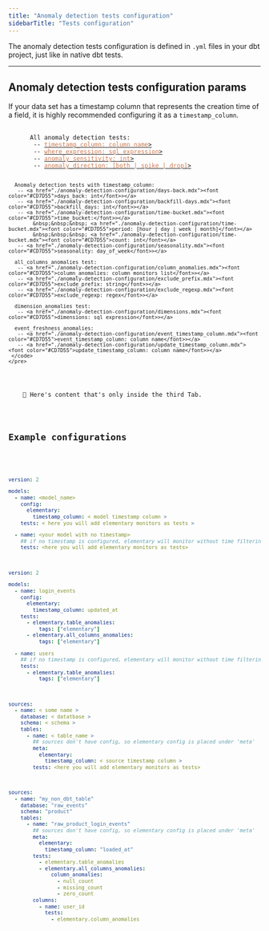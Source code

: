 ```yaml
---
title: "Anomaly detection tests configuration"
sidebarTitle: "Tests configuration"
---
```


The anomaly detection tests configuration is defined in `.yml` files in your dbt project, just like in native dbt tests.

<Snippet file="question-tests-configuration-priorities.mdx" />

---

## Anomaly detection tests configuration params

<Tip>If your data set has a timestamp column that represents the creation time of a field, it is highly recommended configuring it as a `timestamp_column`.</Tip>

<Tabs>
  <Tab title="Params by anomaly detection test">
    <pre>
     <code>
      All anomaly detection tests:
       -- <a href="./anomaly-detection-configuration/timestamp-column.mdx"><font color="#CD7D55">timestamp_column: column name</font>></a>
       -- <a href="./anomaly-detection-configuration/where-expression.mdx"><font color="#CD7D55">where_expression: sql expression</font>></a>
       -- <a href="./anomaly-detection-configuration/anomaly-sensitivity.mdx"><font color="#CD7D55">anomaly_sensitivity: int</font>></a>
       -- <a href="./anomaly-detection-configuration/anomaly-direction.mdx"><font color="#CD7D55">anomaly_direction: [both | spike | drop]</font>></a>

      Anomaly detection tests with timestamp_column:
       -- <a href="./anomaly-detection-configuration/days-back.mdx"><font color="#CD7D55">days_back: int</font>></a>
       -- <a href="./anomaly-detection-configuration/backfill-days.mdx"><font color="#CD7D55">backfill_days: int</font>></a>
       -- <a href="./anomaly-detection-configuration/time-bucket.mdx"><font color="#CD7D55">time_bucket:</font>></a>
            &nbsp;&nbsp;&nbsp; <a href="./anomaly-detection-configuration/time-bucket.mdx"><font color="#CD7D55">period: [hour | day | week | month]</font></a>
            &nbsp;&nbsp;&nbsp; <a href="./anomaly-detection-configuration/time-bucket.mdx"><font color="#CD7D55">count: int</font></a>
       -- <a href="./anomaly-detection-configuration/seasonality.mdx"><font color="#CD7D55">seasonality: day_of_week</font>></a>

      all_columns_anomalies test:
       -- <a href="./anomaly-detection-configuration/column_anomalies.mdx"><font color="#CD7D55">column_anomalies: column monitors list</font>></a>
       -- <a href="./anomaly-detection-configuration/exclude_prefix.mdx"><font color="#CD7D55">exclude_prefix: string</font>></a>
       -- <a href="./anomaly-detection-configuration/exclude_regexp.mdx"><font color="#CD7D55">exclude_regexp: regex</font>></a>

      dimension_anomalies test:
       -- <a href="./anomaly-detection-configuration/dimensions.mdx"><font color="#CD7D55">dimensions: sql expression</font>></a>

      event_freshness_anomalies:
       -- <a href="./anomaly-detection-configuration/event_timestamp_column.mdx"><font color="#CD7D55">event_timestamp_column: column name</font>></a>
       -- <a href="./anomaly-detection-configuration/update_timestamp_column.mdx"><font color="#CD7D55">update_timestamp_column: column name</font>></a>
     </code>
    </pre>
  </Tab>
  <Tab title="Params by configuration level">
    💪 Here's content that's only inside the third Tab.
  </Tab>
</Tabs>

## Example configurations

<CodeGroup>

```yml properties.yml
version: 2

models:
  - name: <model_name>
    config:
      elementary:
        timestamp_column: < model timestamp column >
    tests: < here you will add elementary monitors as tests >

  - name: <your model with no timestamp>
    ## if no timestamp is configured, elementary will monitor without time filtering
    tests: <here you will add elementary monitors as tests>
```

```yml Example
version: 2

models:
  - name: login_events
    config:
      elementary:
        timestamp_column: updated_at
    tests:
      - elementary.table_anomalies:
          tags: ["elementary"]
      - elementary.all_columns_anomalies:
          tags: ["elementary"]

  - name: users
    ## if no timestamp is configured, elementary will monitor without time filtering
    tests:
      - elementary.table_anomalies:
          tags: ["elementary"]
```

```yml sources_properties.yml
sources:
  - name: < some name >
    database: < datatbase >
    schema: < schema >
    tables:
      - name: < table_name >
        ## sources don't have config, so elementary config is placed under 'meta'
        meta:
          elementary:
            timestamp_column: < source timestamp column >
        tests: <here you will add elementary monitors as tests>
```

```yml Example
sources:
  - name: "my_non_dbt_table"
    database: "raw_events"
    schema: "product"
    tables:
      - name: "raw_product_login_events"
        ## sources don't have config, so elementary config is placed under 'meta'
        meta:
          elementary:
            timestamp_column: "loaded_at"
        tests:
          - elementary.table_anomalies
          - elementary.all_columns_anomalies:
              column_anomalies:
                - null_count
                - missing_count
                - zero_count
        columns:
          - name: user_id
            tests:
              - elementary.column_anomalies
```

</CodeGroup>
